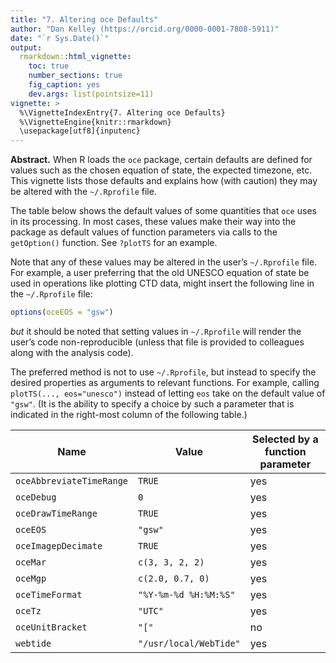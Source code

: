 ```yaml
---
title: "7. Altering oce Defaults"
author: "Dan Kelley (https://orcid.org/0000-0001-7808-5911)"
date: "`r Sys.Date()`"
output:
  rmarkdown::html_vignette:
    toc: true
    number_sections: true
    fig_caption: yes
    dev.args: list(pointsize=11)
vignette: >
  %\VignetteIndexEntry{7. Altering oce Defaults}
  %\VignetteEngine{knitr::rmarkdown}
  \usepackage[utf8]{inputenc}
---
```


**Abstract.** When R loads the `oce` package, certain defaults are defined for
values such as the chosen equation of state, the expected timezone, etc.  This
vignette lists those defaults and explains how (with caution) they may be
altered with the `~/.Rprofile` file.

The table below shows the default values of some quantities that `oce` uses in
its processing.  In most cases, these values make their way into the package as
default values of function parameters via calls to the `getOption()` function.  See
`?plotTS` for an example.

Note that any of these values may be altered in the user's `~/.Rprofile` file.
For example, a user preferring that the old UNESCO equation of state be used in
operations like plotting CTD data, might insert the following line in the
`~/.Rprofile` file:
```r
options(oceEOS = "gsw")
```
*but* it should be noted that setting values in `~/.Rprofile` will render the
user's code non-reproducible (unless that file is provided to colleagues along
with the analysis code).

The preferred method is not to use `~/.Rprofile`, but instead to specify the
desired properties as arguments to relevant functions.  For example, calling
`plotTS(..., eos="unesco")` instead of letting `eos` take on the default value
of `"gsw"`.  (It is the ability to specify a choice by such a parameter that is
indicated in the right-most column of the following table.)

| Name                     | Value                  | Selected by a function parameter |
| ------------------------ | ---------------------- | -------------------------------- |
| `oceAbbreviateTimeRange` | `TRUE`                 | yes                              |
| `oceDebug`               | `0`                    | yes                              |
| `oceDrawTimeRange`       | `TRUE`                 | yes                              |
| `oceEOS`                 | `"gsw"`                | yes                              |
| `oceImagepDecimate`      | `TRUE`                 | yes                              |
| `oceMar`                 | `c(3, 3, 2, 2)`        | yes                              |
| `oceMgp`                 | `c(2.0, 0.7, 0)`       | yes                              |
| `oceTimeFormat`          | `"%Y-%m-%d %H:%M:%S"`  | yes                              |
| `oceTz`                  | `"UTC"`                | yes                              |
| `oceUnitBracket`         | `"["`                  | no                               |
| `webtide`                | `"/usr/local/WebTide"` | yes                              |

